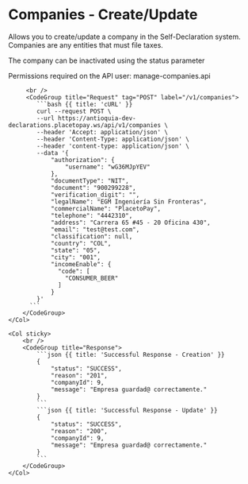 
# Companies - Create/Update

Allows you to create/update a company in the Self-Declaration system. Companies are any entities that must file taxes.

The company can be inactivated using the status parameter

Permissions required on the API user: manage-companies.api

<Row>
    <Col>
        <ApiReader
            path="/api/v1/companies"
            method="POST"
            api={props.refs}
        />
    </Col>
    <Col sticky>

         <br />
         <CodeGroup title="Request" tag="POST" label="/v1/companies">
            ```bash {{ title: 'cURL' }}
            curl --request POST \
            --url https://antioquia-dev-declarations.placetopay.ws/api/v1/companies \
            --header 'Accept: application/json' \
            --header 'Content-Type: application/json' \
            --header 'content-type: application/json' \
            --data '{
                "authorization": {
                    "username": "wG36MJpYEV"
                },
                "documentType": "NIT",
                "document": "900299228",
                "verification_digit": "",
                "legalName": "EGM Ingeniería Sin Fronteras",
                "commercialName": "PlacetoPay",
                "telephone": "4442310",
                "address": "Carrera 65 #45 - 20 Oficina 430",
                "email": "test@test.com",
                "classification": null,
                "country": "COL",
                "state": "05",
                "city": "001",
                "incomeEnable": {
                  "code": [
                    "CONSUMER_BEER"
                  ]
                }
            }'
          ```
        </CodeGroup>
    </Col>
</Row>

<Row>
    <Col>
        <ApiReader
            path="/api/v1/companies"
            method="post"
            type="response"
            api={props.refs}
        />
    </Col>

    <Col sticky>
        <br />
        <CodeGroup title="Response">
            ```json {{ title: 'Successful Response - Creation' }}
            {
                "status": "SUCCESS",
                "reason": "201",
                "companyId": 9,
                "message": "Empresa guardad@ correctamente."
            }
            ```
            ```json {{ title: 'Successful Response - Update' }}
            {
                "status": "SUCCESS",
                "reason": "200",
                "companyId": 9,
                "message": "Empresa guardad@ correctamente."
            }
            ```
        </CodeGroup>
    </Col>
</Row>
